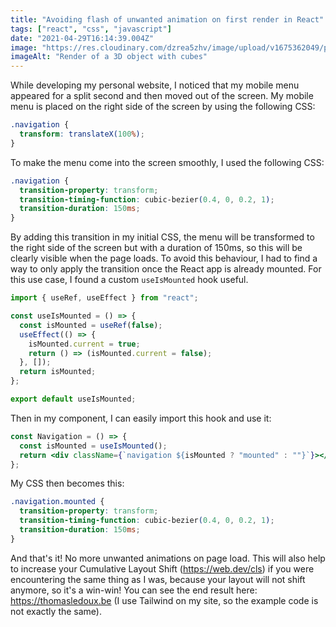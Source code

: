 ```yaml
---
title: "Avoiding flash of unwanted animation on first render in React"
tags: ["react", "css", "javascript"]
date: "2021-04-29T16:14:39.004Z"
image: "https://res.cloudinary.com/dzrea5zhv/image/upload/v1675362049/photo-1622737133809-d95047b9e673_qrvkgp.jpg"
imageAlt: "Render of a 3D object with cubes"
---
```


While developing my personal website, I noticed that my mobile menu appeared for a split second and then moved out of the screen.
My mobile menu is placed on the right side of the screen by using the following CSS:

```css
.navigation {
  transform: translateX(100%);
}
```

To make the menu come into the screen smoothly, I used the following CSS:

```css
.navigation {
  transition-property: transform;
  transition-timing-function: cubic-bezier(0.4, 0, 0.2, 1);
  transition-duration: 150ms;
}
```

By adding this transition in my initial CSS, the menu will be transformed to the right side of the screen but with a duration of 150ms, so this will be clearly visible when the page loads.
To avoid this behaviour, I had to find a way to only apply the transition once the React app is already mounted.
For this use case, I found a custom `useIsMounted` hook useful.

```jsx
import { useRef, useEffect } from "react";

const useIsMounted = () => {
  const isMounted = useRef(false);
  useEffect(() => {
    isMounted.current = true;
    return () => (isMounted.current = false);
  }, []);
  return isMounted;
};

export default useIsMounted;
```

Then in my component, I can easily import this hook and use it:

```jsx
const Navigation = () => {
  const isMounted = useIsMounted();
  return <div className={`navigation ${isMounted ? "mounted" : ""}`}></div>;
};
```

My CSS then becomes this:

```css
.navigation.mounted {
  transition-property: transform;
  transition-timing-function: cubic-bezier(0.4, 0, 0.2, 1);
  transition-duration: 150ms;
}
```

And that's it! No more unwanted animations on page load.
This will also help to increase your Cumulative Layout Shift (https://web.dev/cls) if you were encountering the same thing as I was, because your layout will not shift anymore, so it's a win-win!
You can see the end result here: https://thomasledoux.be (I use Tailwind on my site, so the example code is not exactly the same).

